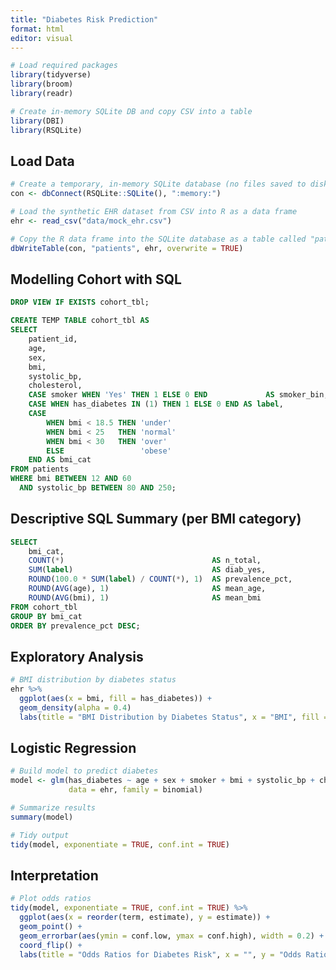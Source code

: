 ```yaml
---
title: "Diabetes Risk Prediction"
format: html
editor: visual
---
```


```r

# Load required packages
library(tidyverse)
library(broom)
library(readr)

# Create in-memory SQLite DB and copy CSV into a table
library(DBI)
library(RSQLite)
```

## Load Data

```r

# Create a temporary, in-memory SQLite database (no files saved to disk)
con <- dbConnect(RSQLite::SQLite(), ":memory:")

# Load the synthetic EHR dataset from CSV into R as a data frame
ehr <- read_csv("data/mock_ehr.csv")

# Copy the R data frame into the SQLite database as a table called "patients"
dbWriteTable(con, "patients", ehr, overwrite = TRUE)
```

## Modelling Cohort with SQL

```sql

DROP VIEW IF EXISTS cohort_tbl;
```

```sql

CREATE TEMP TABLE cohort_tbl AS
SELECT
    patient_id,
    age,
    sex,
    bmi,
    systolic_bp,
    cholesterol,
    CASE smoker WHEN 'Yes' THEN 1 ELSE 0 END             AS smoker_bin,
    CASE WHEN has_diabetes IN (1) THEN 1 ELSE 0 END AS label,
    CASE
        WHEN bmi < 18.5 THEN 'under'
        WHEN bmi < 25   THEN 'normal'
        WHEN bmi < 30   THEN 'over'
        ELSE                 'obese'
    END AS bmi_cat
FROM patients
WHERE bmi BETWEEN 12 AND 60
  AND systolic_bp BETWEEN 80 AND 250;
```

## Descriptive SQL Summary (per BMI category)

```sql

SELECT
    bmi_cat,
    COUNT(*)                                 AS n_total,
    SUM(label)                               AS diab_yes,       
    ROUND(100.0 * SUM(label) / COUNT(*), 1)  AS prevalence_pct,
    ROUND(AVG(age), 1)                       AS mean_age,
    ROUND(AVG(bmi), 1)                       AS mean_bmi
FROM cohort_tbl
GROUP BY bmi_cat
ORDER BY prevalence_pct DESC;

```

## Exploratory Analysis

```r
# BMI distribution by diabetes status
ehr %>%
  ggplot(aes(x = bmi, fill = has_diabetes)) +
  geom_density(alpha = 0.4)
  labs(title = "BMI Distribution by Diabetes Status", x = "BMI", fill = "Diabetes")
```

## Logistic Regression

```r
# Build model to predict diabetes
model <- glm(has_diabetes ~ age + sex + smoker + bmi + systolic_bp + cholesterol,
             data = ehr, family = binomial)

# Summarize results
summary(model)

# Tidy output
tidy(model, exponentiate = TRUE, conf.int = TRUE)


```

## Interpretation

```r

# Plot odds ratios
tidy(model, exponentiate = TRUE, conf.int = TRUE) %>%
  ggplot(aes(x = reorder(term, estimate), y = estimate)) +
  geom_point() +
  geom_errorbar(aes(ymin = conf.low, ymax = conf.high), width = 0.2) +
  coord_flip() +
  labs(title = "Odds Ratios for Diabetes Risk", x = "", y = "Odds Ratio")

```
